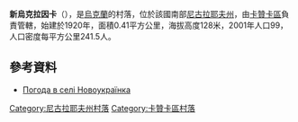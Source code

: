 {{coord|47|55|35|N|32|50|34|E|scale:100000|display=title}}

'''新烏克拉因卡'''（{{lang-uk|Новоукраїнка}}），是[[烏克蘭|烏克蘭]]的村落，位於該國南部[[尼古拉耶夫州|尼古拉耶夫州]]，由[[卡贊卡區|卡贊卡區]]負責管轄，始建於1920年，面積0.41平方公里，海拔高度128米，2001年人口99，人口密度每平方公里241.5人。

==參考資料==
* [http://weather.in.ua/ua/nikolaevskaja/18277 Погода в селі Новоукраїнка] {{Wayback|url=http://weather.in.ua/ua/nikolaevskaja/18277 |date=20160607054115 }}

[[Category:尼古拉耶夫州村落|Category:尼古拉耶夫州村落]]
[[Category:卡贊卡區村落|Category:卡贊卡區村落]]


{{Mykolaiv-geo-stub}}